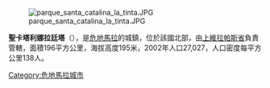 [[Image:parque_santa_catalina_la_tinta.JPG|right]]

{{Coord|15|18|N|89|55|W|display=title}}

'''聖卡塔利娜拉廷塔'''（{{lang-es|La Tinta}}），是[[危地馬拉|危地馬拉]]的城鎮，位於該國北部，由[[上維拉帕斯省|上維拉帕斯省]]負責管轄，面積196平方公里，海拔高度195米，2002年人口27,027，人口密度每平方公里138人。

{{Guatemala-geo-stub}}
[[Category:危地馬拉城市|Category:危地馬拉城市]]